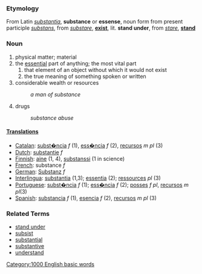 ===Etymology===
From Latin ''[[substantia]]'', '''substance''' or '''essense''', noun form from present participle ''[[substans]]'', from ''[[substare]]'', '''[[exist]]''', lit. '''stand under''', from ''[[stare]]'', '''[[stand]]'''

===Noun===
#physical matter; material
#the [[essential]] part of anything; the most vital part
##that element of an object without which it would not exist
##the true meaning of something spoken or written
#considerable wealth or resources
#:''a man of substance''
#drugs
#:''substance abuse''

====[[Translation]]s====
*[[Catalan]]: [[subst�ncia]] ''f'' (1), [[ess�ncia]] ''f'' (2), [[recursos]] ''m pl'' (3)
*[[Dutch]]: [[substantie]] ''f''
*[[Finnish]]: [[aine]] (1, 4),  [[substanssi]] (1 in science)
*[[French]]: substance ''f''
*[[German]]: [[Substanz]] ''f''
*[[Interlingua]]: [[substantia]] (1,3); [[essentia]] (2); [[ressources]] ''pl'' (3)
*[[Portuguese]]: [[subst�ncia]] ''f'' (1); [[ess�ncia]] ''f'' (2); [[posses]] ''f'' ''pl'', [[recursos]] ''m'' ''pl''(3)
*[[Spanish]]: [[substancia]] ''f'' (1), [[esencia]] ''f'' (2), [[recursos]] ''m pl'' (3)

===Related Terms===
*[[stand under]]
*[[subsist]]
*[[substantial]]
*[[substantive]]
*[[understand]]
[[Category:1000 English basic words]]
